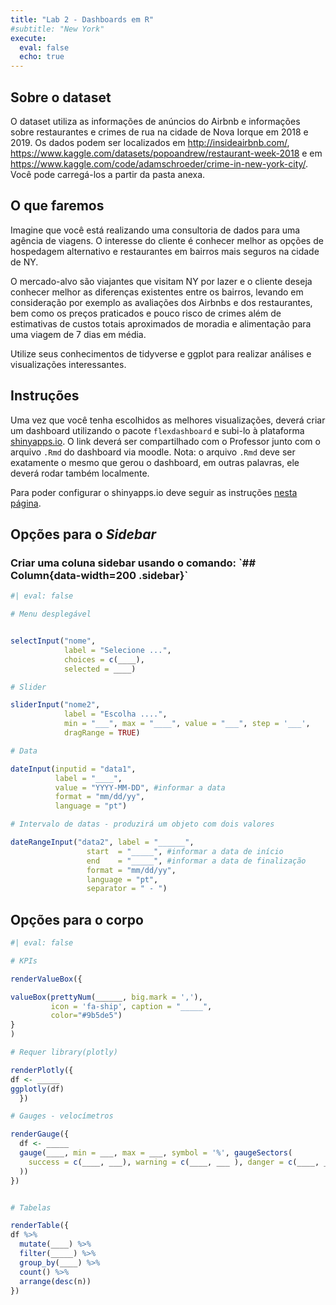 ```yaml
---
title: "Lab 2 - Dashboards em R"
#subtitle: "New York"
execute: 
  eval: false
  echo: true
---
```


## Sobre o dataset

O dataset utiliza as informações de anúncios do Airbnb e informações sobre restaurantes e crimes de rua na cidade de Nova Iorque em 2018 e 2019. Os dados podem ser localizados em <http://insideairbnb.com/>, <https://www.kaggle.com/datasets/popoandrew/restaurant-week-2018> e em <https://www.kaggle.com/code/adamschroeder/crime-in-new-york-city/>. Você pode carregá-los a partir da pasta anexa.

## O que faremos

Imagine que você está realizando uma consultoria de dados para uma agência de viagens. O interesse do cliente é conhecer melhor as opções de hospedagem alternativo e restaurantes em bairros mais seguros na cidade de NY.

O mercado-alvo são viajantes que visitam NY por lazer e o cliente deseja conhecer melhor as diferenças existentes entre os bairros, levando em consideração por exemplo as avaliações dos Airbnbs e dos restaurantes, bem como os preços praticados e pouco risco de crimes além de estimativas de custos totais aproximados de moradia e alimentação para uma viagem de 7 dias em média.

Utilize seus conhecimentos de tidyverse e ggplot para realizar análises e visualizações interessantes.

## Instruções

Uma vez que você tenha escolhidos as melhores visualizações, deverá criar um dashboard utilizando o pacote `flexdashboard` e subi-lo à plataforma [shinyapps.io](https://www.shinyapps.io/). O link deverá ser compartilhado com o Professor junto com o arquivo `.Rmd` do dashboard via moodle. Nota: o arquivo `.Rmd` deve ser exatamente o mesmo que gerou o dashboard, em outras palavras, ele deverá rodar também localmente.

Para poder configurar o shinyapps.io deve seguir as instruções [nesta página](https://docs.posit.co/shinyapps.io/getting-started.html#working-with-shiny-for-r).

## Opções para o *Sidebar*

### Criar uma coluna sidebar usando o comando: \`## Column{data-width=200 .sidebar}\` {.sidebar data-width="200"}

```r

#| eval: false

# Menu desplegável


selectInput("nome",
            label = "Selecione ...",
            choices = c(____),
            selected = ____)

# Slider

sliderInput("nome2",
            label = "Escolha ....",
            min = "___", max = "____", value = "___", step = '___', 
            dragRange = TRUE)

# Data

dateInput(inputid = "data1", 
          label = "____", 
          value = "YYYY-MM-DD", #informar a data
          format = "mm/dd/yy",
          language = "pt")

# Intervalo de datas - produzirá um objeto com dois valores

dateRangeInput("data2", label = "______",
                 start  = "_____", #informar a data de início
                 end    = "_____", #informar a data de finalização
                 format = "mm/dd/yy",
                 language = "pt",
                 separator = " - ")
```

## Opções para o corpo

```r

#| eval: false

# KPIs

renderValueBox({

valueBox(prettyNum(______, big.mark = ','), 
         icon = 'fa-ship', caption = "_____",
         color="#9b5de5")
}
)

# Requer library(plotly)

renderPlotly({  
df <- _____
ggplotly(df)
  })

# Gauges - velocímetros

renderGauge({
  df <- _____
  gauge(____, min = ___, max = ___, symbol = '%', gaugeSectors(
    success = c(____, ___), warning = c(____, ___ ), danger = c(____, ___)
  ))
})


# Tabelas

renderTable({  
df %>% 
  mutate(____) %>% 
  filter(_____) %>% 
  group_by(____) %>% 
  count() %>% 
  arrange(desc(n)) 
})

```
